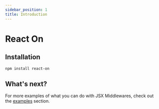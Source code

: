 ```yaml
---
sidebar_position: 1
title: Introduction
---
```


# React On

## Installation

```bash npm2yarn
npm install react-on
```

## What's next?

For more examples of what you can do with JSX Middlewares, check out the [examples](/category/examples) section.
